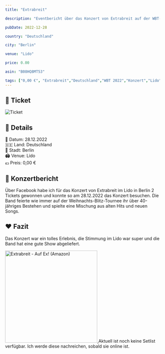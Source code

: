 ```yaml
---
title: "Extrabreit"

description: "Eventbericht über das Konzert von Extrabreit auf der WBT-Tour 2022 im Lido in Berlin."

pubDate: 2022-12-28

country: "Deutschland"

city: "Berlin"

venue: "Lido"

price: 0.00

asin: "B08HQ8MT53"

tags: ["0,00 €", "Extrabreit","Deutschland","WBT 2022","Konzert","Lido","Berlin","2022"]
---
```



## 🎫 Ticket

![Ticket](../../../gallery/2022/12/28/2022-12-28_20-37-13.jpg)

## 📌 Details
📅 Datum: 28.12.2022  
🇩🇪 Land: Deutschland  
📍 Stadt: Berlin  
🏟️ Venue: Lido  
💶 Preis: 0,00 €  


## 🎤 Konzertbericht

Über Facebook habe ich für das Konzert von Extrabreit im Lido in Berlin 2 Tickets gewonnen und konnte so am 28.12.2022 das Konzert besuchen. 
Die Band feierte wie immer auf der Weihnachts-Blitz-Tournee ihr über 40-jähriges Bestehen und spielte eine Mischung aus alten Hits und neuen Songs.

## ❤️ Fazit

Das Konzert war ein tolles Erlebnis, die Stimmung im Lido war super und die Band hat eine gute Show abgeliefert.

<Card title="Album" icon="seti:audio">
  <a href="https://www.amazon.de/dp/B08HQ8MT53?tag=mysteryland-21" target="_blank" rel="noopener noreferrer">
    <img src="https://m.media-amazon.com/images/I/61HtVwP+jaL._SL1200_.jpg" alt="Extrabreit - Auf Ex! (Amazon)" width="300" />
  </a>
</Card>

<Card title="Setlist" icon="list-format">
Aktuell ist noch keine Setlist verfügbar. Ich werde diese nachreichen, sobald sie online ist.
</Card>

<LinkCard
    title="Mehr Informationen"
    href="https://fanieng.com/2022/12/28/extrabreit-berlin-lido/"
/>